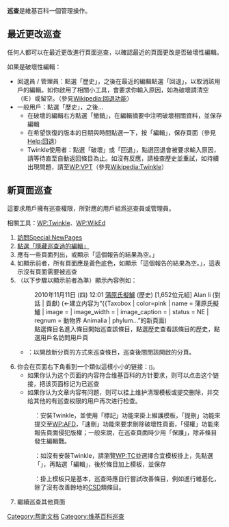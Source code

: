 '''巡查'''是維基百科一個管理操作。

== 最近更改巡查 ==
任何人都可以在最近更改進行頁面巡查，以確認最近的頁面更改是否破壞性編輯。

如果是破壞性編輯：
* 回退員 / 管理員：點選「歷史」，之後在最近的編輯點選「回退」，以取消該用戶的編輯。如你啟用了相關小工具，會要求你輸入原因，如為破壞請清空（IE）或留空。（參見[[Wikipedia:回退功能|Wikipedia:回退功能]]）
* 一般用戶：點選「歷史」，之後...
**在破壞的編輯右方點選「撤銷」，在編輯摘要中注明破壞相關資料，並保存編輯
**在希望恢復的版本的日期與時間點選一下，按「編輯」，保存頁面（參見[[Help:回退|Help:回退]]）
**Twinkle使用者：點選「破壞」或「回退」，點選回退會被要求輸入原因，請等待直至自動返回條目為止。如沒有反應，請檢查歷史並重試，如持續出現問題，請至[[WP:VPT|WP:VPT]]（參見[[Wikipedia:Twinkle|Wikipedia:Twinkle]]）

== 新頁面巡查 ==
這要求用戶擁有巡查權限，所對應的用戶組爲巡查員或管理員。

相關工具：[[WP:Twinkle|WP:Twinkle]]、[[WP:WikEd|WP:WikEd]]

# [[Special:Newpages|訪問Special:NewPages]]
# [[Special:Newpages/hidepatrolled|點選「隱藏巡查過的編輯」]]
# 應有一些頁面列出，或顯示「這個報告的結果為空。」
# 如顯示前者，所有頁面應是黃色底色，如顯示「這個報告的結果為空。」，這表示沒有頁面需要被巡查
# （以下步驟以顯示前者為準）顯示內容例如：
#:2010年11月11日 (四) 12:01 [[‎蒲原氏擬鱸|‎蒲原氏擬鱸]] (歷史) ‎[1,652位元組] ‎Alan li (對話 | 貢獻) (←建立内容为“{{Taxobox | color=pink | name = 蒲原氏擬鱸 | image = | image_width = | image_caption = | status = NE | regnum = 動物界 Animalia | phylum...”的新頁面) 
#:點選條目名進入條目開始巡查該條目，點選歷史查看該條目的歷史，點選用戶名訪問用戶頁
#*{{建議}}：以開啟新分頁的方式來巡查條目，巡查後關閉該開啟的分頁。
# 你会在页面右下角看到一个類似這樣小小的链接：<small>[<font color="#002bb8">{{int:Markaspatrolledtext}}</font>]</small>。
#*如果你认为这个页面的内容符合维基百科的方针要求，则可以点击这个链接，把该页面标记为已巡查
#*如果你认为文章内容有问题，则可以挂上维护清理模板或提交删除，并交给其他的有巡查权限的用户再次进行检查。
#:{{建議}}：安裝Twinkle，並使用「標記」功能來掛上維護模板，「提刪」功能來提交至[[WP:AFD|WP:AFD]]，「速刪」功能來要求刪除破壞性頁面，「侵權」功能來報告頁面侵犯版權；一般來說，在巡查頁面時少用「保護」，除非條目發生編輯戰。
#:{{建議}}：如沒有安裝Twinkle，請瀏覽[[WP:TC|WP:TC]]並選擇合宜模板掛上，先點選「{{int:Markaspatrolledtext}}」，再點選「編輯」，後於條目加上模板，並保存
#:{{提醒}}：掛上模板只是基本，巡查時應自行嘗試改善條目，例如進行維基化，除了沒有改善餘地的[[WP:CSD|CSD]]類條目。
# 繼續巡查其他頁面
{{H-f Help}}

[[Category:帮助文档|Category:帮助文档]]
[[Category:维基百科巡查|Category:维基百科巡查]]